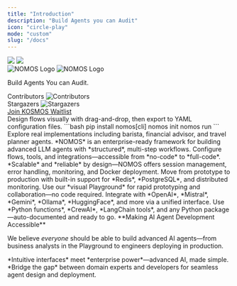 ```yaml
---
title: "Introduction"
description: "Build Agents you can Audit"
icon: "circle-play"
mode: "custom"
slug: "/docs"
---
```


<div className="relative">
  <div className="absolute top-0 lg:-top-16 left-0 right-0">
    <img
      src="https://github.com/mintlify/docs/raw/main/images/hero/background-light.png"
      className="block dark:hidden pointer-events-none"
    />
    <img
      src="https://github.com/mintlify/docs/raw/main/images/hero/background-dark.png"
      className="hidden dark:block pointer-events-none"
    />
  </div>
  <div className="px-4 py-16 lg:py-48 lg:pb-12 max-w-3xl mx-auto">
    <div className="flex justify-center mb-6">
      <img
        src="/assets/light.png"
        alt="NOMOS Logo"
        className="block dark:hidden h-32 w-auto"
      />
      <img
        src="/assets/dark.png"
        alt="NOMOS Logo"
        className="hidden dark:block h-32 w-auto"
      />
    </div>
    <p className="max-w-xl mx-auto px-4 mt-4 text-lg text-center text-gray-500 dark:text-zinc-500">Build Agents You can Audit.</p>
    <div className="flex flex-col items-center mt-6">
      <span className="text-sm font-semibold mb-2">Contributors</span>
      <img
      src="https://readme-contribs.as93.net/contributors/dowhiledev/nomos?shape=squircle&hideLabel=true&limit=20&perRow=2"
      alt="Contributors"
      />
    </div>
    <div className="flex flex-col items-center">
      <span className="text-sm font-semibold mb-2">Stargazers</span>
      <img
      src="https://readme-contribs.as93.net/stargazers/dowhiledev/nomos?shape=squircle&hideLabel=true&&perRow=20"
      alt="Stargazers"
      />
    </div>
    <div className="flex justify-center mt-8">
      <a href="/kosmos" className="inline-block text-sm font-medium text-white dark:!text-zinc-950 bg-zinc-900 hover:bg-zinc-700 dark:bg-zinc-100 hover:dark:bg-zinc-300 rounded-full px-6 py-3 not-prose transition-all duration-200 cursor-pointer z-10 relative">
        Join KOSMOS Waitlist
      </a>
    </div>
  </div>
</div>

<div className="max-w-6xl mx-auto px-4 py-4">

<CardGroup cols={3}>
  <Card title="Visual Playground" icon="mouse-pointer-2" href="https://nomos-builder.vercel.app/">
    Design flows visually with drag-and-drop, then export to YAML configuration files.
  </Card>
  <Card title="CLI Quick Start" icon="terminal">
    ```bash
    pip install nomos[cli]
    nomos init
    nomos run
    ```
  </Card>
  <Card title="Examples" icon="book-open" href="guides">
    Explore real implementations including barista, financial advisor, and travel planner agents.
  </Card>
</CardGroup>

<CardGroup cols={2}>
  <Card title="Enterprise-Grade AI Framework" icon="building" iconType="solid">
    *NOMOS* is an enterprise-ready framework for building advanced LLM agents with *structured*, multi-step workflows. Configure flows, tools, and integrations—accessible from *no-code* to *full-code*.
  </Card>
  <Card title="Production-Ready Architecture" icon="server" iconType="solid">
    *Scalable* and *reliable* by design—NOMOS offers session management, error handling, monitoring, and Docker deployment. Move from prototype to production with built-in support for *Redis*, *PostgreSQL*, and distributed monitoring.
  </Card>
</CardGroup>

<CardGroup cols={3}>
  <Card title="Drag & Drop Design" icon="mouse-pointer-2" iconType="solid">
    Use our *visual Playground* for rapid prototyping and collaboration—no code required.
  </Card>
  <Card title="Multi-Provider LLM Support" icon="brain-circuit" iconType="solid">
    Integrate with *OpenAI*, *Mistral*, *Gemini*, *Ollama*, *HuggingFace*, and more via a unified interface.
  </Card>
  <Card title="Extensive Tool Ecosystem" icon="wrench" iconType="solid">
    Use *Python functions*, *CrewAI*, *LangChain tools*, and any Python package—auto-documented and ready to go.
  </Card>
</CardGroup>

<Info>
**Making AI Agent Development Accessible**

We believe *everyone* should be able to build advanced AI agents—from business analysts in the Playground to engineers deploying in production.
</Info>

<CardGroup cols={2}>
  <Card title="Innovation Through Simplicity" icon="lightbulb" iconType="solid" color="#059669">
    *Intuitive interfaces* meet *enterprise power*—advanced AI, made simple.
  </Card>
  <Card title="Collaborative Development" icon="users" iconType="solid" color="#7c3aed">
    *Bridge the gap* between domain experts and developers for seamless agent design and deployment.
  </Card>
</CardGroup>

</div>